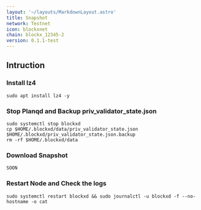```yaml
---
layout: '~/layouts/MarkdownLayout.astro'
title: Snapshot
network: Testnet
icon: blockxnet
chain: blockx_12345-2
version: 0.1.1-test
---
```

## Intruction


### Install lz4
```
sudo apt install lz4 -y
```

### Stop Planqd and Backup priv_validator_state.json
```
sudo systemctl stop blockxd
cp $HOME/.blockxd/data/priv_validator_state.json $HOME/.blockxd/priv_validator_state.json.backup
rm -rf $HOME/.blockxd/data
```

### Download Snapshot
```
SOON
```

### Restart Node and Check the logs

```
sudo systemctl restart blockxd && sudo journalctl -u blockxd -f --no-hostname -o cat
```